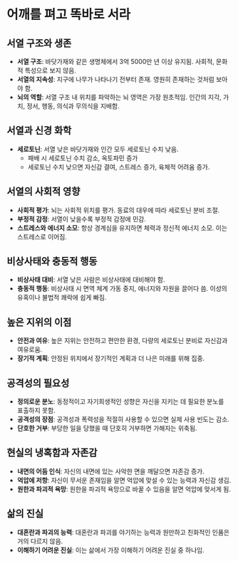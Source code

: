 # 어깨를 펴고 똑바로 서라

## 서열 구조와 생존

- **서열 구조**: 바닷가재와 같은 생명체에서 3억 5000만 년 이상 유지됨. 사회적, 문화적 특성으로 보지 않음. 
- **서열의 지속성**: 지구에 나무가 나타나기 전부터 존재. 영원히 존재하는 것처럼 보아야 함.
- **뇌의 역할**: 서열 구조 내 위치를 파악하는 뇌 영역은 가장 원초적임. 인간의 지각, 가치, 정서, 행동, 의식과 무의식을 지배함.

## 서열과 신경 화학

- **세로토닌**: 서열 낮은 바닷가재와 인간 모두 세로토닌 수치 낮음. 
  - 패배 시 세로토닌 수치 감소, 옥토파민 증가
  - 세로토닌 수치 낮으면 자신감 결여, 스트레스 증가, 육체적 어려움 증가.

## 서열의 사회적 영향

- **사회적 평가**: 뇌는 사회적 위치를 평가. 동료의 대우에 따라 세로토닌 분비 조절.
- **부정적 감정**: 서열이 낮을수록 부정적 감정에 민감.
- **스트레스와 에너지 소모**: 항상 경계심을 유지하면 체력과 정신적 에너지 소모. 이는 스트레스로 이어짐.

## 비상사태와 충동적 행동

- **비상사태 대비**: 서열 낮은 사람은 비상사태에 대비해야 함.
- **충동적 행동**: 비상사태 시 면역 체계 가동 중지, 에너지와 자원을 끌어다 씀. 이성의 유혹이나 불법적 쾌락에 쉽게 빠짐.

## 높은 지위의 이점

- **안전과 여유**: 높은 지위는 안전하고 편안한 환경, 다량의 세로토닌 분비로 자신감과 여유로움.
- **장기적 계획**: 안정된 위치에서 장기적인 계획과 더 나은 미래를 위해 집중.

## 공격성의 필요성

- **정의로운 분노**: 동정적이고 자기희생적인 성향은 자신을 지키는 데 필요한 분노를 표출하지 못함.
- **공격성의 장점**: 공격성과 폭력성을 적절히 사용할 수 있으면 실제 사용 빈도는 감소.
- **단호한 거부**: 부당한 일을 당했을 때 단호히 거부하면 가해자는 위축됨.

## 현실의 냉혹함과 자존감

- **내면의 어둠 인식**: 자신의 내면에 있는 사악한 면을 깨달으면 자존감 증가.
- **억압에 저항**: 자신이 무서운 존재임을 알면 억압에 맞설 수 있는 능력과 자신감 생김.
- **원한과 파괴적 욕망**: 원한을 파괴적 욕망으로 바꿀 수 있음을 알면 억압에 맞서게 됨.

## 삶의 진실

- **대혼란과 파괴의 능력**: 대혼란과 파괴를 야기하는 능력과 원만하고 친화적인 인품은 거의 다르지 않음.
- **이해하기 어려운 진실**: 이는 삶에서 가장 이해하기 어려운 진실 중 하나임.
